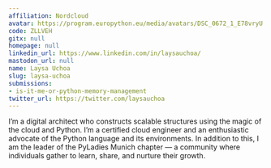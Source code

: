 ```yaml
---
affiliation: Nordcloud
avatar: https://program.europython.eu/media/avatars/DSC_0672_1_E78vryU.jpg
code: ZLLVEH
gitx: null
homepage: null
linkedin_url: https://www.linkedin.com/in/laysauchoa/
mastodon_url: null
name: Laysa Uchoa
slug: laysa-uchoa
submissions:
- is-it-me-or-python-memory-management
twitter_url: https://twitter.com/laysauchoa
---
```


I’m a digital architect who constructs scalable structures using the magic of the cloud and Python. I’m a certified cloud engineer and an enthusiastic advocate of the Python language and its environments. In addition to this, I am the leader of the PyLadies Munich chapter — a community where individuals gather to learn, share, and nurture their growth.

